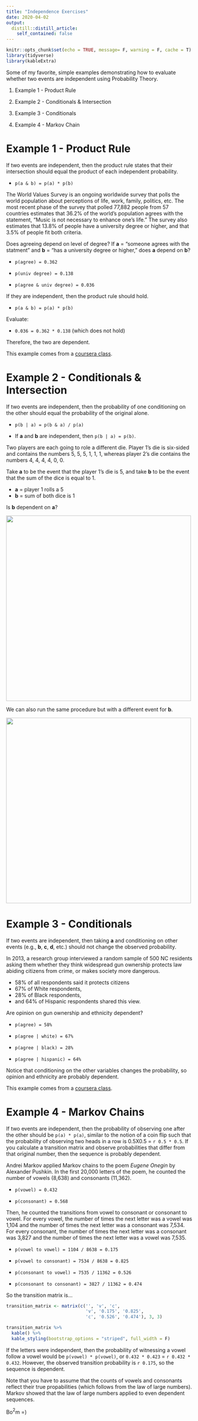 ```yaml
---
title: "Independence Exercises"
date: 2020-04-02
output:
  distill::distill_article:
    self_contained: false
---
```



```r
knitr::opts_chunk$set(echo = TRUE, message= F, warning = F, cache = T)
library(tidyverse)
library(kableExtra)
```

Some of my favorite, simple examples demonstrating how to evaluate whether two events are independent using Probability Theory.

1) Example 1 - Product Rule

2) Example 2 - Conditionals & Intersection

3) Example 3 - Conditionals

4) Example 4 - Markov Chain

# Example 1 - Product Rule

If two events are independent, then the product rule states that their intersection should equal the product of each independent probability. 

* `p(a & b) = p(a) * p(b)`

The World Values Survey is an ongoing  worldwide survey that polls the world population about perceptions of life, work, family, politics, etc. The most recent phase of the survey that polled 77,882 people from 57 countries estimates that 36.2% of the world's population agrees with the statement, "Music is not necessary to enhance one's life." The survey also estimates that 13.8% of people have a university degree or higher, and that 3.5% of people fit both criteria. 

Does agreeing depend on level of degree? If **a** = "someone agrees with the statment" and **b** = "has a university degree or higher," does **a** depend on **b**?

* `p(agree) = 0.362`

* `p(univ degree) = 0.138`

* `p(agree & univ degree) = 0.036`

If they are independent, then the product rule should hold.

* ` p(a & b) = p(a) * p(b)`

Evaluate:

* `0.036 = 0.362 * 0.138` (which does not hold)

Therefore, the two are dependent.

This example comes from a [coursera class](link).

# Example 2 - Conditionals & Intersection

If two events are independent, then the probability of one conditioning on the other should equal the probability of the original alone. 

* `p(b | a) = p(b & a) / p(a)`

* If **a** and **b** are independent, then `p(b | a) = p(b)`. 

Two players are each going to role a different die. Player 1's die is six-sided and contains the numbers 5, 5, 5, 1, 1, 1, whereas player 2's die contains the numbers 4, 4, 4, 4, 0, 0. 

Take **a** to be the event that the player 1's die is 5, and take **b** to be the event that the sum of the dice is equal to 1. 

* **a** = player 1 rolls a 5
* **b** = sum of both dice is 1

Is **b** dependent on **a**?

![](https://github.com/Cdishop/website/raw/master/content/Computational_Notes/independence_images/calc_a.png){width=500px}


We can also run the same procedure but with a different event for **b**.


![](https://github.com/Cdishop/website/raw/master/content/Computational_Notes/independence_images/calc_b.png){width=500px}






# Example 3 - Conditionals

If two events are independent, then taking **a** and conditioning on other events (e.g., **b**, **c**, **d**, etc.) should not change the observed probability. 

In 2013, a research group interviewed a random sample of 500 NC residents asking them whether they think widespread gun ownership protects law abiding citizens from crime, or makes society more dangerous.

* 58% of all respondents said it protects citizens
* 67% of White respondents,
* 28% of Black respondents,
* and 64% of Hispanic respondents shared this view.

Are opinion on gun ownership and ethnicity dependent?

* `p(agree) = 58%`

* `p(agree | white) = 67%`

* `p(agree | black) = 28%`

* `p(agree | hispanic) = 64%`

Notice that conditioning on the other variables changes the probability, so opinion and ethnicity are probably dependent. 

This example comes from a [coursera class](link).

# Example 4 - Markov Chains

If two events are independent, then the probability of observing one after the other should be `p(a) * p(a)`, similar to the notion of a coin flip such that the probability of observing two heads in a row is 0.5X0.5 = `r 0.5 * 0.5`. If you calculate a transition matrix and observe probabilities that differ from that original number, then the sequence is probably dependent. 

Andrei Markov applied Markov chains to the poem *Eugene Onegin* by Alexander Pushkin. In the first 20,000 letters of the poem, he counted the number of vowels (8,638) and consonants (11,362).

* `p(vowel) = 0.432`

* `p(consonant) = 0.568`

Then, he counted the transitions from vowel to consonant or consonant to vowel. For every vowel, the number of times the next letter was a vowel was 1,104 and the number of times the next letter was a consonant was 7,534. For every consonant, the number of times the next letter was a consonant was 3,827 and the number of times the next letter was a vowel was 7,535. 

* `p(vowel to vowel) = 1104 / 8638 = 0.175`

* `p(vowel to consonant) = 7534 / 8638 = 0.825`

* `p(consonant to vowel) = 7535 / 11362 = 0.526`

* `p(consonant to consonant) = 3827 / 11362 = 0.474`

So the transition matrix is...

```r
transition_matrix <- matrix(c('', 'v', 'c',
                              'v', '0.175', '0.825',
                              'c', '0.526', '0.474'), 3, 3)

transition_matrix %>%
  kable() %>%
  kable_styling(bootstrap_options = "striped", full_width = F)
```

If the letters were independent, then the probability of witnessing a vowel follow a vowel would be `p(vowel) * p(vowel)`, or `0.432 * 0.423` = `r 0.432 * 0.432`. However, the observed transition probability is `r 0.175`, so the sequence is dependent. 

Note that you have to assume that the counts of vowels and consonants reflect their true propabilities (which follows from the law of large numbers). Markov showed that the law of large numbers applied to even dependent sequences. 

Bo$^2$m =)
